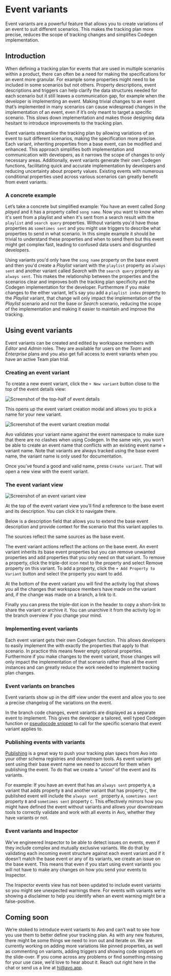 
# Event variants

Event variants are a powerful feature that allows you to create variations of an event to suit different scenarios. This makes the tracking plan more precise, reduces the scope of tracking changes and simplifies Codegen implementation.

## Introduction

When defining a tracking plan for events that are used in multiple scenarios within a product, there can often be a need for making the specifications for an event more granular. For example some properties might need to be included in some scenarios but not others. Property descriptions, event descriptions and triggers can help clarify the data structures needed for each scenario but it still leaves a communication gap, for example when the developer is implementing an event. Making trivial changes to an event that’s implemented in many scenarios can cause widespread changes in the implementation of an event, even if it’s only meant to target a specific scenario. This slows down implementation and makes those designing data hesitant to introduce improvements to the tracking plan.

Event variants streamline the tracking plan by allowing variations of an event to suit different scenarios, making the specification more precise. Each variant, inheriting properties from a base event, can be modified and enhanced. This approach simplifies both implementation and communication with developers, as it narrows the scope of changes to only necessary areas. Additionally, event variants generate their own Codegen functions, facilitating quick and accurate implementation by developers and reducing uncertainty about property values. Existing events with numerous conditional properties used across various scenarios can greatly benefit from event variants.

### A concrete example

Let’s take a concrete but simplified example: You have an event called _Song played_ and it has a property called `song name`. Now you want to know when it's sent from a playlist and when it's sent from a search result with the `playlist` and `search query` properties. Without variants you'd have those properties as `sometimes sent` and you might use triggers to describe what properties to send in what scenario. In this simple example it should be trivial to understand these properties and when to send them but this event might get complex fast, leading to confused data users and disgruntled developers. 

Using variants you'd only have the `song name` property on the base event and then you'd create a _Playlist_ variant with the `playlist` property as `always sent` and another variant called _Search_ with the `search query` property as `always sent`. This makes the relationship between the properties and the scenarios clear and improves both the tracking plan specificity and the Codegen implementation for the developer. Furthermore if you make changes to the either variant, let's say you add a `playlist index` property to the _Playlist_ variant, that change will only impact the implementation of the _Playlist_ scenario and not the base or _Search_ scenario, reducing the scope of the implementation and making it easier to maintain and improve the tracking.

## Using event variants

Event variants can be created and edited by workspace members with _Editor_ and _Admin_ roles. They are available for users on the _Team_ and _Enterprise_ plans and you also get full access to event variants when you have an active Team plan trial.

### Creating an event variant

To create a new event variant, click the `+ New variant` button close to the top of the event details view: 

![Screenshot of the top-half of event details](/images/event-variants/event-details.png)

This opens up the event variant creation modal and allows you to pick a name for your new variant. 

![Screenshot of the event variant creation modal](/images/event-variants/create-event-variant-modal.png)

<Callout type="info" emoji="💡">Avo validates your variant name against the event namespace to make sure that there are no clashes when using Codegen. In the same vein, you won’t be able to create an event name that conflicts with an existing event name + variant name. Note that variants are always tracked using the base event name, the variant name is only used for documentation.</Callout>

Once you’ve found a good and valid name, press `Create variant`. That will open a new view with the event variant. 

### The event variant view

![Screenshot of an event variant view](/images/event-variants/event-variant.png)

At the top of the event variant view you’ll find a reference to the base event and its description. You can click it to navigate there.

Below is a description field that allows you to extend the base event description and provide context for the scenario that this variant applies to.

The sources reflect the same sources as the base event.

The event variant actions reflect the actions on the base event. An event variant inherits its base event properties but you can remove unwanted properties and add properties that you only need on that variant. To remove a property, click the triple-dot icon next to the property and select Remove property on this variant. To add a property, click the `+ Add Property to Variant` button and select the property you want to add. 

At the bottom of the event variant you will find the activity log that shows you all the changes that workspace members have made on the variant and, if the change was made on a branch, a link to it.

Finally you can press the triple-dot icon in the header to copy a short-link to share the variant or archive it. You can unarchive it from the activity log in the branch overview if you change your mind.


### Implementing event variants

Each event variant gets their own Codegen function. This allows developers to easily implement the with exactly the properties that apply to that scenario. In practice this means fewer empty optional properties. Furthermore if you make changes to the event variant, those changes will only impact the implementation of that scenario rather than all the event instances and can greatly reduce the work needed to implement tracking plan changes. 

### Event variants on branches

Event variants show up in the diff view under the event and allow you to see a precise changelog of the variations on the event.

In the branch code changes, event variants are displayed as a separate event to implement. This gives the developer a tailored, well typed Codegen function or [pseudocode snippet](/data-design/branches/code-changes#non-codegen-snippets) to call for the specific scenario that event variant applies to.

### Publishing events with variants
[Publishing](/publishing/publishing/overview) is a great way to push your tracking plan specs from Avo into your other schema registries and downstream tools. As event variants get sent using their base event name we need to account for them when publishing the event. To do that we create a “union” of the event and its variants. 

For example: If you have an event that has an `always sent` property `A`, a variant that adds property `B` and another variant that has property `C`, the published event will include the `always sent_` property `A`, `sometimes sent` property `B` and `sometimes sent` property `C`. This effectively mirrors how you might have defined the event without variants and allows your downstream tools to correctly validate and work with all events in Avo, whether they have variants or not.

### Event variants and Inspector 

We’ve engineered Inspector to be able to detect issues on events, even if they include complex and mutually exclusive variants. We do that by validating each incoming event structure against each event variant and if it doesn’t match the base event or any of its variants, we create an issue on the base event. This means that even if you start using event variants you will not have to make any changes on how you send your events to Inspector. 

<Callout emoji="⚠️">The Inspector events view has not been updated to include event variants so you might see unexpected warnings there. For events with variants we’re showing a disclaimer to help you identify when an event warning might be a false-positive.</Callout>

## Coming soon

We’re stoked to introduce event variants to Avo and can’t wait to see how you use them to better define your tracking plan. As with any new features, there might be some things we need to iron out and iterate on. We are currently working on adding more variations like pinned properties, as well as commenting on variants, adding triggers and showing code snippets on the slide-over. If you come across any problems or find something missing for your use case, we’d love to hear about it. Reach out right here in the chat or send us a line at [hi@avo.app](mailto:hi@avo.app). 
